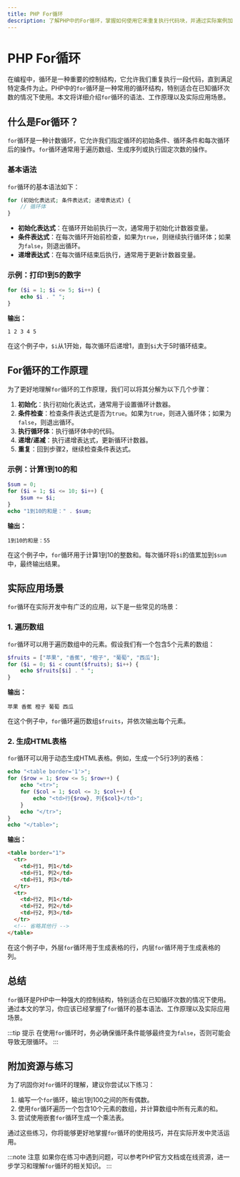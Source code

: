 ```yaml
---
title: PHP For循环
description: 了解PHP中的For循环，掌握如何使用它来重复执行代码块，并通过实际案例加深理解。
---
```


# PHP For循环

在编程中，循环是一种重要的控制结构，它允许我们重复执行一段代码，直到满足特定条件为止。PHP中的`for`循环是一种常用的循环结构，特别适合在已知循环次数的情况下使用。本文将详细介绍`for`循环的语法、工作原理以及实际应用场景。

## 什么是For循环？

`for`循环是一种计数循环，它允许我们指定循环的初始条件、循环条件和每次循环后的操作。`for`循环通常用于遍历数组、生成序列或执行固定次数的操作。

### 基本语法

`for`循环的基本语法如下：

```php
for (初始化表达式; 条件表达式; 递增表达式) {
    // 循环体
}
```

- **初始化表达式**：在循环开始前执行一次，通常用于初始化计数器变量。
- **条件表达式**：在每次循环开始前检查，如果为`true`，则继续执行循环体；如果为`false`，则退出循环。
- **递增表达式**：在每次循环结束后执行，通常用于更新计数器变量。

### 示例：打印1到5的数字

```php
for ($i = 1; $i <= 5; $i++) {
    echo $i . " ";
}
```

**输出：**

```
1 2 3 4 5
```

在这个例子中，`$i`从1开始，每次循环后递增1，直到`$i`大于5时循环结束。

## For循环的工作原理

为了更好地理解`for`循环的工作原理，我们可以将其分解为以下几个步骤：

1. **初始化**：执行初始化表达式，通常用于设置循环计数器。
2. **条件检查**：检查条件表达式是否为`true`。如果为`true`，则进入循环体；如果为`false`，则退出循环。
3. **执行循环体**：执行循环体中的代码。
4. **递增/递减**：执行递增表达式，更新循环计数器。
5. **重复**：回到步骤2，继续检查条件表达式。

### 示例：计算1到10的和

```php
$sum = 0;
for ($i = 1; $i <= 10; $i++) {
    $sum += $i;
}
echo "1到10的和是：" . $sum;
```

**输出：**

```
1到10的和是：55
```

在这个例子中，`for`循环用于计算1到10的整数和。每次循环将`$i`的值累加到`$sum`中，最终输出结果。

## 实际应用场景

`for`循环在实际开发中有广泛的应用，以下是一些常见的场景：

### 1. 遍历数组

`for`循环可以用于遍历数组中的元素。假设我们有一个包含5个元素的数组：

```php
$fruits = ["苹果", "香蕉", "橙子", "葡萄", "西瓜"];
for ($i = 0; $i < count($fruits); $i++) {
    echo $fruits[$i] . " ";
}
```

**输出：**

```
苹果 香蕉 橙子 葡萄 西瓜
```

在这个例子中，`for`循环遍历数组`$fruits`，并依次输出每个元素。

### 2. 生成HTML表格

`for`循环可以用于动态生成HTML表格。例如，生成一个5行3列的表格：

```php
echo "<table border='1'>";
for ($row = 1; $row <= 5; $row++) {
    echo "<tr>";
    for ($col = 1; $col <= 3; $col++) {
        echo "<td>行{$row}, 列{$col}</td>";
    }
    echo "</tr>";
}
echo "</table>";
```

**输出：**

```html
<table border="1">
  <tr>
    <td>行1, 列1</td>
    <td>行1, 列2</td>
    <td>行1, 列3</td>
  </tr>
  <tr>
    <td>行2, 列1</td>
    <td>行2, 列2</td>
    <td>行2, 列3</td>
  </tr>
  <!-- 省略其他行 -->
</table>
```

在这个例子中，外层`for`循环用于生成表格的行，内层`for`循环用于生成表格的列。

## 总结

`for`循环是PHP中一种强大的控制结构，特别适合在已知循环次数的情况下使用。通过本文的学习，你应该已经掌握了`for`循环的基本语法、工作原理以及实际应用场景。

:::tip 提示
在使用`for`循环时，务必确保循环条件能够最终变为`false`，否则可能会导致无限循环。
:::

## 附加资源与练习

为了巩固你对`for`循环的理解，建议你尝试以下练习：

1. 编写一个`for`循环，输出1到100之间的所有偶数。
2. 使用`for`循环遍历一个包含10个元素的数组，并计算数组中所有元素的和。
3. 尝试使用嵌套`for`循环生成一个乘法表。

通过这些练习，你将能够更好地掌握`for`循环的使用技巧，并在实际开发中灵活运用。

:::note 注意
如果你在练习中遇到问题，可以参考PHP官方文档或在线资源，进一步学习和理解`for`循环的相关知识。
:::